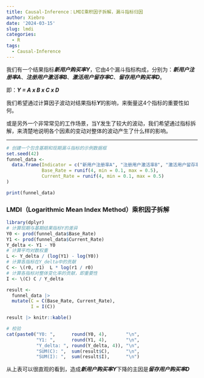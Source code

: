 ```yaml
---
title: Causal-Inference：LMDI乘积因子拆解，漏斗指标归因
author: Xiebro
date: '2024-03-15'
slug: lmdi
categories:
  - R
tags:
  - Causal-Inference
---
```


我们有一个结果指标***新用户购买率Y***，它由4个漏斗指标构成，分别为：***新用户注册率A***、***注册用户激活率B***、***激活用户留存率C***、***留存用户购买率D***。

即：***Y = A x B x C x D***  

我们希望通过计算因子波动对结果指标***Y***的影响，来衡量这4个指标的重要性如何。  

或是另外一个非常常见的工作场景，当Y发生了较大的波动，我们希望通过指标拆解，来清楚地说明各个因素的变动对整体的波动产生了什么样的影响。

---

```r
# 创建一个包含基期和现期漏斗指标的示例数据框
set.seed(42)
funnel_data <- 
  data.frame(Indicator = c("新用户注册率A", "注册用户激活率B", "激活用户留存率C", "留存用户购买率D"),
             Base_Rate = runif(4, min = 0.1, max = 0.5), 
             Current_Rate = runif(4, min = 0.1, max = 0.5)
)

print(funnel_data)
```
### LMDI（Logarithmic Mean Index Method）乘积因子拆解
```r
library(dplyr)
# 计算现期与基期结果指标Y的差异
Y0 <- prod(funnel_data$Base_Rate)
Y1 <- prod(funnel_data$Current_Rate)
Y_delta <- Y1 - Y0
# 计算平均对数权重
L <- Y_delta / (log(Y1) - log(Y0))
# 计算各指标在Y_delta中的贡献
C <- \(r0, r1)  L * log(r1 / r0)
# 计算各指标对整体变化率的贡献，即重要性
I <- \(C) C / Y_delta

result <- 
  funnel_data |>
  mutate(C = C(Base_Rate, Current_Rate),
         I = I(C))

result |> knitr::kable()
```


```r
# 校验
cat(paste0("Y0: ",      round(Y0, 4),       "\n",
           "Y1: ",      round(Y1, 4),       "\n",
           "Y_delta: ", round(Y_delta, 4)), "\n",
           "SUM(C): ",  sum(result$C),      "\n",
           "SUM(I): ",  sum(result$I),      "\n")

```
从上表可以很直观的看到，造成***新用户购买率Y***下降的主因是***留存用户购买率D***
